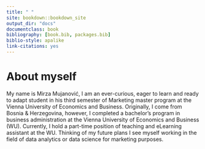 ```yaml
--- 
title: " "
site: bookdown::bookdown_site
output_dir: "docs"
documentclass: book
bibliography: [book.bib, packages.bib]
biblio-style: apalike
link-citations: yes
---
```


# About myself {-}

My name is Mirza Mujanović, I am an ever-curious, eager to learn and ready to adapt student in his third semester of Marketing master program at the Vienna University of Economics and Business. Originally, I come from Bosnia & Herzegovina, however, I completed a bachelor’s program in business administration at the Vienna University of Economics and Business (WU). Currently, I hold a part-time position of teaching and eLearning assistant at the WU. Thinking of my future plans I see myself working in the field of data analytics or data science for marketing purposes. 

